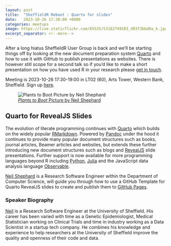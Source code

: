 ```yaml
---
layout: post
title:  "SheffieldR Reboot : Quarto for slides"
date:   2023-10-26 17:30:00 +0000
categories: meetups
image: https://live.staticflickr.com/65535/53182749103_d03f3bbd0a_k.jpg
excerpt_separator: <!--more-->
---
```


After a long hiatus SheffieldR User Group is back and we'll be starting things off by looking at the new document
preparation system [Quarto](https://quarto.org) and how to use it with GitHub to publish presentations as
websites. There is however still scope for a second talk so if you'd like to make a short presentation on how you have
used R in your research please [get in touch](mailto:n.shephard@sheffield.ac.uk).

Meeting is 2023-10-26 17:30-19:00 in LT02 (60), Arts Tower, Western Bank, Sheffield. Sign up
[here](https://www.meetup.com/sheffieldr-sheffield-r-users-group/events/296493587/).

![[_Plants to Boot_ Picture by Neil Shephard](https://flickr.com/photos/slackline/53182749103/)](https://live.staticflickr.com/65535/53182749103_d03f3bbd0a_k.jpg)

<!--more-->

## Quarto for RevealJS Slides

The evolution of literate programming continues with [Quarto](https://quarto.org) which builds on the widely popular
[RMarkdown](https://bookdown.org/yihui/rmarkdown/). Powered by [Pandoc](https://pandoc.org/) under the hood it continues
to provide many popular document structures such as books, journal articles, Beamer articles and websites, but extends
these further introducing new document structures such as blogs and [RevealJS](https://revealjs.com) slide
presentations. Further support is now available for more programming languages beyond R including
[Python](https://python.org), [Julia](https://julialang.org) and the JavaScript data analysis language
[Observable](https://observablehq.com/@observablehq/observable-javascript).

[Neil Shephard](https://www.sheffield.ac.uk/dcs/people/research-staff/neil-shephard) is a Research Software Engineer
within the Department of Computer Science, will guide you through how to use a GitHub Template for Quarto RevealJS slides
to create and publish them to [GitHub Pages](https://pages.github.com/).

### Speaker Biography

[Neil](https://ns-rse.github.io) is a Research Software Engineer at the University of Sheffield. His career has been
varied with time as a Genetic Epidemiologist, Medical Statistician working on Clinical Trials and time in industry
working as a Data Scientist in a startup tech company. He combines his knowledge and experience to help researchers at
the University of Sheffield improve the quality and openness of their code and data.
